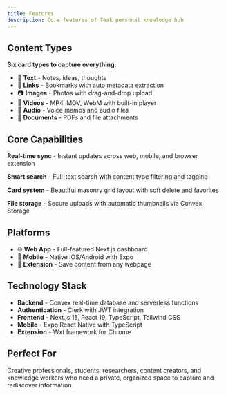 ```yaml
---
title: Features
description: Core features of Teak personal knowledge hub
---
```


## Content Types

**Six card types to capture everything:**
- 📝 **Text** - Notes, ideas, thoughts
- 🔗 **Links** - Bookmarks with auto metadata extraction
- 📷 **Images** - Photos with drag-and-drop upload
- 🎥 **Videos** - MP4, MOV, WebM with built-in player
- 🎤 **Audio** - Voice memos and audio files
- 📄 **Documents** - PDFs and file attachments

## Core Capabilities

**Real-time sync** - Instant updates across web, mobile, and browser extension

**Smart search** - Full-text search with content type filtering and tagging

**Card system** - Beautiful masonry grid layout with soft delete and favorites

**File storage** - Secure uploads with automatic thumbnails via Convex Storage

## Platforms

- 🌐 **Web App** - Full-featured Next.js dashboard
- 📱 **Mobile** - Native iOS/Android with Expo
- 🔌 **Extension** - Save content from any webpage

## Technology Stack

- **Backend** - Convex real-time database and serverless functions
- **Authentication** - Clerk with JWT integration
- **Frontend** - Next.js 15, React 19, TypeScript, Tailwind CSS
- **Mobile** - Expo React Native with TypeScript
- **Extension** - Wxt framework for Chrome

## Perfect For

Creative professionals, students, researchers, content creators, and knowledge workers who need a private, organized space to capture and rediscover information.